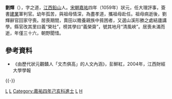 '''劉輝'''（{{bd|1030年||1065年||L劉}}），字之道，[[江西|江西]][[鉛山|鉛山]]人。[[宋朝|宋朝]][[嘉祐|嘉祐]]四年（1059年）狀元，任大理評事，簽書[[建業|建業]]軍判官。幼年孤苦，與祖母情深，為盡孝道，攜祖母赴任。祖母病逝後，劉輝辭官回家守喪。居喪期間，賣田以贍養親族中貧困者，又選山溪形勝之處結廬講學。縣官改其里曰義“榮社”，榜其學曰“義榮齋”，號其地月“清風峽”。居喪未滿而逝，年僅三十六，朝野聞惜。

== 參考資料 ==
*《由歷代狀元觀贛人「文杰俱高」的人文內涵》，彭鮮紅，2004年，江西財經大學學報

{{-}}
{{江西狀元}}
[[Category:宋朝狀元|L]]
[[Category:江西狀元|L]]
[[Category:嘉祐四年己亥科進士|Category:嘉祐四年己亥科進士]]
[[Category:铅山人|L]]
[[Category:劉姓|H]]